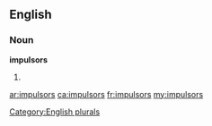 ==English==

===Noun===
'''impulsors'''

# {{plural of|[[impulsor]]}}

[[Category:English plurals]]

[[ar:impulsors]]
[[ca:impulsors]]
[[fr:impulsors]]
[[my:impulsors]]